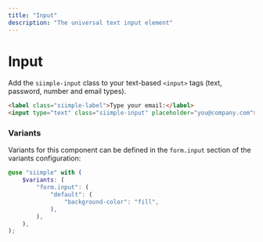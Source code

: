 ```yaml
---
title: "Input"
description: "The universal text input element"
---
```


# Input

Add the `siimple-input` class to your text-based `<input>` tags (text, password, number and email types).

```html live=true
<label class="siimple-label">Type your email:</label>
<input type="text" class="siimple-input" placeholder="you@company.com">
```

### Variants

Variants for this component can be defined in the `form.input` section of the variants configuration:

```scss
@use "siimple" with (
    $variants: (
        "form.input": (
            "default": (
                "background-color": "fill",
            ),
        ),
    ),
);
```
